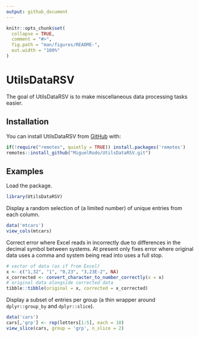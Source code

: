 ```yaml
---
output: github_document
---
```


<!-- README.md is generated from README.Rmd. Please edit that file -->

```r
knitr::opts_chunk$set(
  collapse = TRUE,
  comment = "#>",
  fig.path = "man/figures/README-",
  out.width = "100%"
)
```

# UtilsDataRSV

<!-- badges: start -->
<!-- badges: end -->

The goal of UtilsDataRSV is to make miscellaneous data processing tasks easier. 

## Installation

You can install UtilsDataRSV from [GitHub](https://www.github.com) with:

```r
if(!require("remotes", quietly = TRUE)) install.packages('remotes')
remotes::install_github("MiguelRodo/UtilsDataRSV.git")
```

## Examples

Load the package. 
```r
library(UtilsDataRSV)
```

Display a random selection of (a limited number) of unique entries from each column. 
```r
data('mtcars')
view_cols(mtcars)
```

Correct error where Excel reads in incorrectly due to differences in the decimal symbol between systems. At present only fixes error where original data uses a comma and system being read into uses a full stop. 
```r
# vector of data (as if from Excel)
x <- c("1,32", "1", "0,23", "3,23E-2", NA)
x_corrected <- convert_character_to_number_correctly(x = x)
# original data alongside corrected data
tibble::tibble(original = x, corrected = x_corrected)
```

Display a subset of entries per group (a thin wrapper around `dplyr::group_by` and `dplyr::slice`).
```r
data('cars')
cars[,'grp'] <- rep(letters[1:5], each = 10)
view_slice(cars, group = 'grp', n_slice = 2)
```
